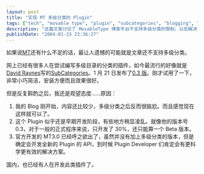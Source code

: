 ---
layout: post
title: "实现 MT 多级分类的 Plugin"
tags: ["tech", "movable type", "plugin", "subcategories", "blogging", "content management"]
description: "这篇文章讨论了 MovableType 博客平台不支持多级分类的限制，以及解决这一问题的第三方插件。作者评价了 David Raynes 开发的 SubCategories 插件的功能和使用体验，但解释了为什么暂时不打算在自己的博客上使用此插件，包括内容不足、插件尚处于早期开发阶段，以及期待 MT 3.0 发布后可能有更好的解决方案。"
publishDate: "2004-01-23 23:36:27"
---

如果说[MT](http://www.movabletype.org/)还有什么不足的话，最让人遗憾的可能就是文章还不支持多级分类。

网上已经有很多人在尝试编写多级目录的分类的插件，如今最流行的好像就是[David Raynes](http://www.rayners.org/)写的[SubCategories](http://www.rayners.org/archives/blogging/movable_type/mt_plugins/subcategories/)。1 月 21 日发布了[0.3 版](http://www.rayners.org/2004/01/21/subcategories_v03.php)。刚才试用了一下，非常小巧简洁，安装方便而且效果很好。

但是反复斟酌之后，我还是观望态度……原因：

1. 我的 Blog 刚开始，内容还比较少，多级分类之后反而很尴尬。而且感觉现在这样就可以了。
2. 这个 Plugin 似乎还是早期开发阶段，有些地方稍显凌乱。就像他的版本号 0.3，对于一般的正式程序来说，只开发了 30%，还只能算一个 Beta 版本。
3. 官方开发的 MT3.0 已经呼之欲出了，虽然并没有加上多级分类的版本，但是确定会开发全新的 Plugin 的 API，到时候 Plugin Developer 们肯定会有更科学更有效的解决方案。

国内，也已经有人在开发此类插件了。
